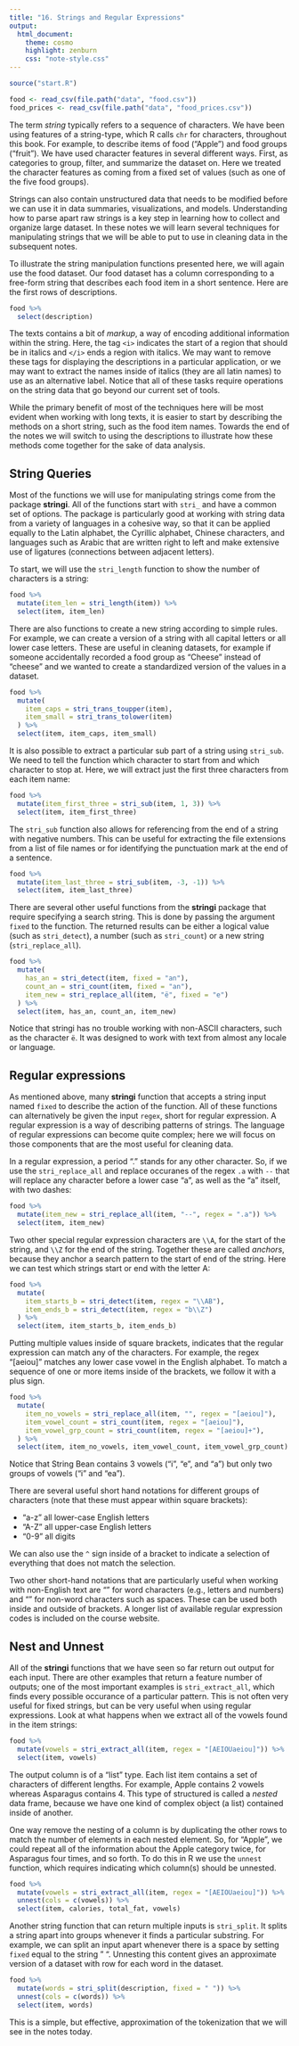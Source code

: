 ```yaml
---
title: "16. Strings and Regular Expressions"
output:
  html_document:
    theme: cosmo
    highlight: zenburn
    css: "note-style.css"
---
```


```r
source("start.R")

food <- read_csv(file.path("data", "food.csv"))
food_prices <- read_csv(file.path("data", "food_prices.csv"))
```


The term *string* typically refers to a sequence of characters. We have
been using features of a string-type, which R calls `chr` for characters, throughout this
book. For example, to describe items of food ("Apple") and food groups ("fruit"). We have
used character features in several different ways. First, as categories to group, filter, and
summarize the dataset on. Here we treated the character features as coming from a fixed set
of values (such as one of the five food groups). 

Strings can also contain unstructured data that needs to be modified before we
can use it in data summaries, visualizations, and models. Understanding how to
parse apart raw strings is a key step in learning how to collect and organize
large dataset. In these notes we will learn several techniques for manipulating
strings that we will be able to put to use in cleaning data in the subsequent
notes.

To illustrate the string manipulation functions presented here, we will again
use the food dataset. Our food dataset has a column corresponding
to a free-form string that describes each food item in a short sentence. Here
are the first rows of descriptions.

```r
food %>%
  select(description)
```

The texts contains a bit of *markup*, a way of encoding additional
information within the string. Here, the tag `<i>` indicates the start of a
region that should be in italics and `</i>` ends a region with italics. We may
want to remove these tags for displaying the descriptions in a particular
application, or we may want to extract the names inside of italics (they are
all latin names) to use as an alternative label. Notice that all of these tasks
require operations on the string data that go beyond our current set of tools.

While the primary benefit of most of the techniques here will be most evident
when working with long texts, it is easier to start by describing the methods on
a short string, such as the food item names. Towards the end of the notes we
will switch to using the descriptions to illustrate how these methods come
together for the sake of data analysis.

## String Queries

Most of the functions we will use for manipulating strings come from the package **stringi**.
All of the functions start with `stri_` and have a common set of options. The package is
particularly good at working with string data from a variety of languages in a cohesive way,
so that it can be applied equally to the Latin alphabet, the Cyrillic alphabet, Chinese
characters, and languages such as Arabic that are written right to left and make extensive
use of ligatures (connections between adjacent letters).

To start, we will use the `stri_length` function to show the number of characters is a
string:

```r
food %>%
  mutate(item_len = stri_length(item)) %>%
  select(item, item_len)
```

There are also functions to create a new string according to simple rules. For
example, we can create a version of a string with all capital letters or all
lower case letters. These are useful in cleaning datasets, for example if someone
accidentally recorded a food group as "Cheese" instead of "cheese" and we wanted
to create a standardized version of the values in a dataset.

```r
food %>%
  mutate(
    item_caps = stri_trans_toupper(item),
    item_small = stri_trans_tolower(item)
  ) %>%
  select(item, item_caps, item_small)
```

It is also possible to extract a particular sub part of a string using `stri_sub`.
We need to tell the function which character to start from and which character to
stop at. Here, we will extract just the first three characters from each item
name:

```r
food %>%
  mutate(item_first_three = stri_sub(item, 1, 3)) %>%
  select(item, item_first_three)
```

The `stri_sub` function also allows for referencing from the end of a string
with negative numbers. This can be useful for extracting the file extensions from
a list of file names or for identifying the punctuation mark at the end of a sentence.

```r
food %>%
  mutate(item_last_three = stri_sub(item, -3, -1)) %>%
  select(item, item_last_three)
```

There are several other useful functions from the **stringi** package that require
specifying a search string. This is done by passing the argument `fixed` to the
function. The returned results can be either a logical value (such as `stri_detect`),
a number (such as `stri_count`) or a new string (`stri_replace_all`).

```r
food %>%
  mutate(
    has_an = stri_detect(item, fixed = "an"),
    count_an = stri_count(item, fixed = "an"),
    item_new = stri_replace_all(item, "ë", fixed = "e")
  ) %>%
  select(item, has_an, count_an, item_new)
```

Notice that stringi has no trouble working with non-ASCII characters, such as the
character `ë`. It was designed to work with text from almost any locale or language.

## Regular expressions

As mentioned above, many **stringi** function that accepts a string input named
`fixed` to describe the action of the function. All of these functions can
alternatively be given the input `regex`, short for regular expression. A regular
expression is a way of describing patterns of strings. The language of regular
expressions can become quite complex; here we will focus on those components that
are the most useful for cleaning data.

In a regular expression, a period "." stands for any other character. So, if
we use the `stri_replace_all` and replace occuranes of the regex `.a` with `--`
that will replace any character before a lower case "a", as well as the "a"
itself, with two dashes:

```r
food %>%
  mutate(item_new = stri_replace_all(item, "--", regex = ".a")) %>%
  select(item, item_new)
```

Two other special regular expression characters are `\\A`, for the start of
the string, and `\\Z` for the end of the string. Together these are called
*anchors*, because they anchor a search pattern to the start of end of the
string. Here we can test which strings start or end with the letter A:

```r
food %>%
  mutate(
    item_starts_b = stri_detect(item, regex = "\\AB"),
    item_ends_b = stri_detect(item, regex = "b\\Z")
  ) %>%
  select(item, item_starts_b, item_ends_b)
```

Putting multiple values inside of square brackets, indicates that the regular
expression can match any of the characters. For example, the regex "[aeiou]"
matches any lower case vowel in the English alphabet. To match a sequence of
one or more items inside of the brackets, we follow it with a plus sign.

```r
food %>%
  mutate(
    item_no_vowels = stri_replace_all(item, "", regex = "[aeiou]"),
    item_vowel_count = stri_count(item, regex = "[aeiou]"),
    item_vowel_grp_count = stri_count(item, regex = "[aeiou]+"),
  ) %>%
  select(item, item_no_vowels, item_vowel_count, item_vowel_grp_count)
```

Notice that String Bean contains 3 vowels ("i", "e", and "a") but only two
groups of vowels ("i" and "ea").

There are several useful short hand notations for different groups of characters
(note that these must appear within square brackets):

- "a-z" all lower-case English letters
- "A-Z" all upper-case English letters
- "0-9" all digits

We can also use the `^` sign inside of a bracket to indicate a selection of 
everything that does not match the selection. 

Two other short-hand notations that are particularly useful when working with
non-English text are "\w" for word characters (e.g., letters and numbers) and
"\W" for non-word characters such as spaces. These can be used both inside and
outside of brackets. A longer list of available regular expression codes is
included on the course website.

## Nest and Unnest

All of the **stringi** functions that we have seen so far return out output for each
input. There are other examples that return a feature number of outputs; one of the
most important examples is `stri_extract_all`, which finds every possible occurance
of a particular pattern. This is not often very useful for fixed strings, but can be
very useful when using regular expressions. Look at what happens when we extract all
of the vowels found in the item strings:

```r
food %>%
  mutate(vowels = stri_extract_all(item, regex = "[AEIOUaeiou]")) %>%
  select(item, vowels)
```

The output column is of a "list" type. Each list item contains a set of characters
of different lengths. For example, Apple contains 2 vowels whereas Asparagus contains
4. This type of structured is called a *nested* data frame, because we have one kind
of complex object (a list) contained inside of another.

One way remove the nesting of a column is by duplicating the other rows to match the
number of elements in each nested element. So, for "Apple", we could repeat all of
the information about the Apple category twice, for Asparagus four times, and so
forth. To do this in R we use the `unnest` function, which requires indicating which
column(s) should be unnested.

```r
food %>%
  mutate(vowels = stri_extract_all(item, regex = "[AEIOUaeiou]")) %>%
  unnest(cols = c(vowels)) %>%
  select(item, calories, total_fat, vowels)
```

Another string function that can return multiple inputs is `stri_split`. It splits
a string apart into groups whenever it finds a particular substring. For example,
we can split an input apart whenever there is a space by setting `fixed` equal to
the string " ". Unnesting this content gives an approximate version of a dataset
with row for each word in the dataset.

```r
food %>%
  mutate(words = stri_split(description, fixed = " ")) %>%
  unnest(cols = c(words)) %>%
  select(item, words)
```

This is a simple, but effective, approximation of the tokenization that we will see
in the notes today.
